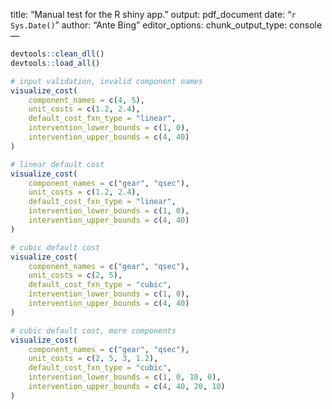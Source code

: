 title: "Manual test for the R shiny app."
output: pdf_document
date: "`r Sys.Date()`"
author: "Ante Bing"
editor_options: 
  chunk_output_type: console
---
```r
devtools::clean_dll()
devtools::load_all()
```

```r
# input validation, invalid component names
visualize_cost(
    component_names = c(4, 5),
    unit_costs = c(1.2, 2.4),
    default_cost_fxn_type = "linear",
    intervention_lower_bounds = c(1, 0),
    intervention_upper_bounds = c(4, 40)
)
```

```r
# linear default cost
visualize_cost(
    component_names = c("gear", "qsec"),
    unit_costs = c(1.2, 2.4),
    default_cost_fxn_type = "linear",
    intervention_lower_bounds = c(1, 0),
    intervention_upper_bounds = c(4, 40)
)
```

```r
# cubic default cost
visualize_cost(
    component_names = c("gear", "qsec"),
    unit_costs = c(2, 5),
    default_cost_fxn_type = "cubic",
    intervention_lower_bounds = c(1, 0),
    intervention_upper_bounds = c(4, 40)
)
```

```r
# cubic default cost, more components
visualize_cost(
    component_names = c("gear", "qsec"),
    unit_costs = c(2, 5, 3, 1.2),
    default_cost_fxn_type = "cubic",
    intervention_lower_bounds = c(1, 0, 10, 0),
    intervention_upper_bounds = c(4, 40, 20, 10)
)
```